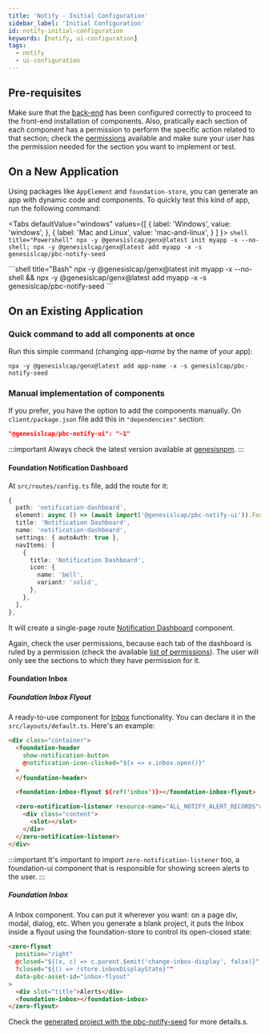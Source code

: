 ---
title: 'Notify - Initial Configuration'
sidebar_label: 'Initial Configuration'
id: notify-initial-configuration
keywords: [notify, ui-configuration]
tags:
  - notify
  - ui-configuration
---


## Pre-requisites

Make sure that the [back-end](/docs/05_components/notifications/notifications-server/01_configuring-runtime.mdx) has been configured correctly to proceed to the front-end installation of components. Also, pratically each section of each component has a permission to perform the specific action related to that section; check the [permissions](/docs/05_components/notifications/notifications-ui/03_permissions.mdx) available and make sure your user has the permission needed for the section you want to implement or test.

## On a New Application

Using packages like `AppElement` and `foundation-store`, you can generate an app with dynamic code and components. To quickly test this kind of app, run the following command:

<Tabs
  defaultValue="windows"
  values={[
    { label: 'Windows', value: 'windows', },
    { label: 'Mac and Linux', value: 'mac-and-linux', }
  ]
}>
  <TabItem value="windows">
    ```shell title="Powershell"
    npx -y @genesislcap/genx@latest init myapp -x --no-shell; npx -y @genesislcap/genx@latest add myapp -x -s genesislcap/pbc-notify-seed
    ```
  </TabItem>

  <TabItem value= 'mac-and-linux'>
    ```shell title="Bash"
    npx -y @genesislcap/genx@latest init myapp -x --no-shell && npx -y @genesislcap/genx@latest add myapp -x -s genesislcap/pbc-notify-seed
    ```
  </TabItem>
</Tabs>

## On an Existing Application

### Quick command to add all components at once

Run this simple command (changing _app-name_ by the name of your app):
```shell
npx -y @genesislcap/genx@latest add app-name -x -s genesislcap/pbc-notify-seed
```

### Manual implementation of components

If you prefer, you have the option to add the components manually. On `client/package.json` file add this in `"dependencies"` section:

```json
"@genesislcap/pbc-notify-ui": "~1"
```

:::important
Always check the latest version available at [genesisnpm](https://www.npmjs.com/~genesisnpm).
:::

#### Foundation Notification Dashboard

At `src/routes/config.ts` file, add the route for it:

```typescript
{
  path: 'notification-dashboard',
  element: async () => (await import('@genesislcap/pbc-notify-ui')).FoundationNotificationDashboard,
  title: 'Notification Dashboard',
  name: 'notification-dashboard',
  settings: { autoAuth: true },
  navItems: [
    {
      title: 'Notification Dashboard',
      icon: {
        name: 'bell',
        variant: 'solid',
      },
    },
  ],
},
```

It will create a single-page route [Notification Dashboard](/components/notifications/notifications-ui/notify-ui-components/#notification-dashboard) component.

Again, check the user permissions, because each tab of the dashboard is ruled by a permission (check the available [list of permissions](/docs/05_components/notifications/notifications-ui/03_permissions.mdx)). The user will only see the sections to which they have permission for it.

#### Foundation Inbox

##### Foundation Inbox Flyout

A ready-to-use component for [Inbox](/components/notifications/notifications-ui/notify-ui-components/#inbox) functionality. You can declare it in the `src/layouts/default.ts`. Here's an example:

```html
<div class="container">
  <foundation-header
    show-notification-button
    @notification-icon-clicked="${x => x.inbox.open()}"
  >
  </foundation-header>

  <foundation-inbox-flyout ${ref('inbox')}></foundation-inbox-flyout>

  <zero-notification-listener resource-name="ALL_NOTIFY_ALERT_RECORDS">
    <div class="content">
      <slot></slot>
    </div>
  </zero-notification-listener>
</div>
```

:::important
It's important to import ```zero-notification-listener``` too, a foundation-ui component that is responsible for showing screen alerts to the user.
:::

##### Foundation Inbox

A Inbox component. You can put it wherever you want: on a page div, modal, dialog, etc. When you generate a blank project, it puts the Inbox inside a flyout using the foundation-store to control its open-closed state:

```html
<zero-flyout
  position="right"
  @closed="${(x, c) => c.parent.$emit('change-inbox-display', false)}"
  ?closed="${() => !store.inboxDisplayState}""
  data-pbc-asset-id="inbox-flyout"
>
  <div slot="title">Alerts</div>
  <foundation-inbox></foundation-inbox>
</zero-flyout>
```

Check the [generated project with the pbc-notify-seed](#on-a-new-application) for more details.s.